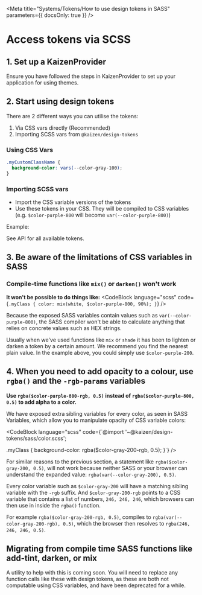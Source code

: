 
<Meta title="Systems/Tokens/How to use design tokens in SASS" parameters={{ docsOnly: true }} />

# Access tokens via SCSS

## 1. Set up a KaizenProvider

Ensure you have followed the steps in <LinkTo pageId="components-kaizen-provider-installation">KaizenProvider</LinkTo> to set up your application for using themes.

## 2. Start using design tokens

There are 2 different ways you can utilise the tokens:
1. Via CSS vars directly (Recommended)
2. Importing SCSS vars from `@kaizen/design-tokens`

### Using CSS Vars

```scss
.myCustomClassName {
  background-color: vars(--color-gray-100);
}
```

### Importing SCSS vars

* Import the CSS variable versions of the tokens
* Use these tokens in your CSS. They will be compiled to CSS variables (e.g. `$color-purple-800` will become `var(--color-purple-800)`)

Example:
<CodeBlock language="scss" code={exampleSass} />

See <LinkTo pageId="systems-tokens-api">API</LinkTo> for all available tokens.

## 3. Be aware of the limitations of CSS variables in SASS

### Compile-time functions like `mix()` or `darken()` won't work

**It won't be possible to do things like:**
<CodeBlock language="scss" code={`.myClass {
  color: mix(white, $color-purple-800, 90%);
}`} />

Because the exposed SASS variables contain values such as `var(--color-purple-800)`, the SASS compiler won't be able to calculate anything that relies on concrete values such as HEX strings.

Usually when we've used functions like `mix` or `shade` it has been to lighten or darken a token by a certain amount. We recommend you find the nearest plain value. In the example above, you could simply use `$color-purple-200`.

## 4. When you need to add opacity to a colour, use `rgba()` and the `-rgb-params` variables

**Use `rgba($color-purple-800-rgb, 0.5)` instead of `rgba($color-purple-800, 0.5)` to add alpha to a color.**

We have exposed extra sibling variables for every color, as seen in <LinkTo pageId="systems-tokens-api" section="sass-variables">SASS Variables</LinkTo>, which allow you to manipulate opacity of CSS variable colors:

<CodeBlock language="scss" code={`@import '~@kaizen/design-tokens/sass/color.scss';

.myClass {
  background-color: rgba($color-gray-200-rgb, 0.5);
}`} />

For similar reasons to the previous section, a statement like `rgba($color-gray-200, 0.5)`, will not work because neither SASS or your browser can understand the expanded value: `rgba(var(--color-gray-200), 0.5)`.

Every color variable such as `$color-gray-200` will have a matching sibling variable with the `-rgb` suffix. And `$color-gray-200-rgb` points to a CSS variable that contains a list of numbers, `246, 246, 246`, which browsers can then use in inside the `rgba()` function.

For example `rgba($color-gray-200-rgb, 0.5)`, compiles to `rgba(var(--color-gray-200-rgb), 0.5)`, which the browser then resolves to `rgba(246, 246, 246, 0.5)`.

## Migrating from compile time SASS functions like add-tint, darken, or mix

A utility to help with this is coming soon. You will need to replace any function calls like these with design tokens, as these are both not computable using CSS variables, and have been deprecated for a while.
